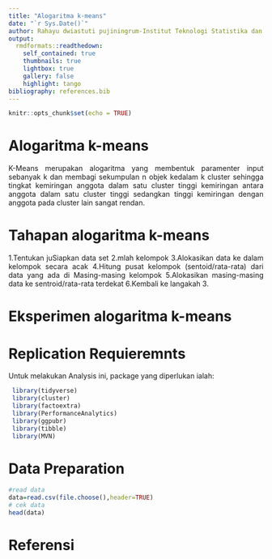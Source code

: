 ```yaml
---
title: "Alogaritma k-means"
date: "`r Sys.Date()`"
author: Rahayu dwiastuti pujiningrum-Institut Teknologi Statistika dan Bisnis Muhammadiyah
output:
  rmdformats::readthedown:
    self_contained: true
    thumbnails: true
    lightbox: true
    gallery: false
    highlight: tango
bibliography: references.bib
---
```


```{=html}
<style>
body{
text-align: justify}
</style>
```
```r
knitr::opts_chunk$set(echo = TRUE)
```

# Alogaritma k-means
   K-Means merupakan alogaritma yang membentuk paramenter input sebanyak k dan membagi sekumpulan n objek kedalam k cluster sehingga tingkat kemiringan anggota dalam satu cluster tinggi kemiringan antara anggota dalam satu cluster tinggi sedangkan tinggi kemiringan dengan anggota pada cluster lain sangat rendan. 

# Tahapan alogaritma k-means
1.Tentukan juSiapkan data set
2.mlah kelompok
3.Alokasikan data ke dalam kelompok secara acak
4.Hitung pusat kelompok (sentoid/rata-rata) dari data yang ada di Masing-masing   kelompok
5.Alokasikan masing-masing data ke sentroid/rata-rata terdekat
6.Kembali ke langakah 3.


# Eksperimen alogaritma k-means


# Replication Requieremnts
   Untuk melakukan Analysis ini, package yang diperlukan ialah:
```r
 library(tidyverse)
 library(cluster)
 library(factoextra)
 library(PerformanceAnalytics)
 library(ggpubr)
 library(tibble)
 library(MVN)
```

# Data Preparation
```r
#read data
data=read.csv(file.choose(),header=TRUE)
# cek data
head(data)
```




# Referensi




